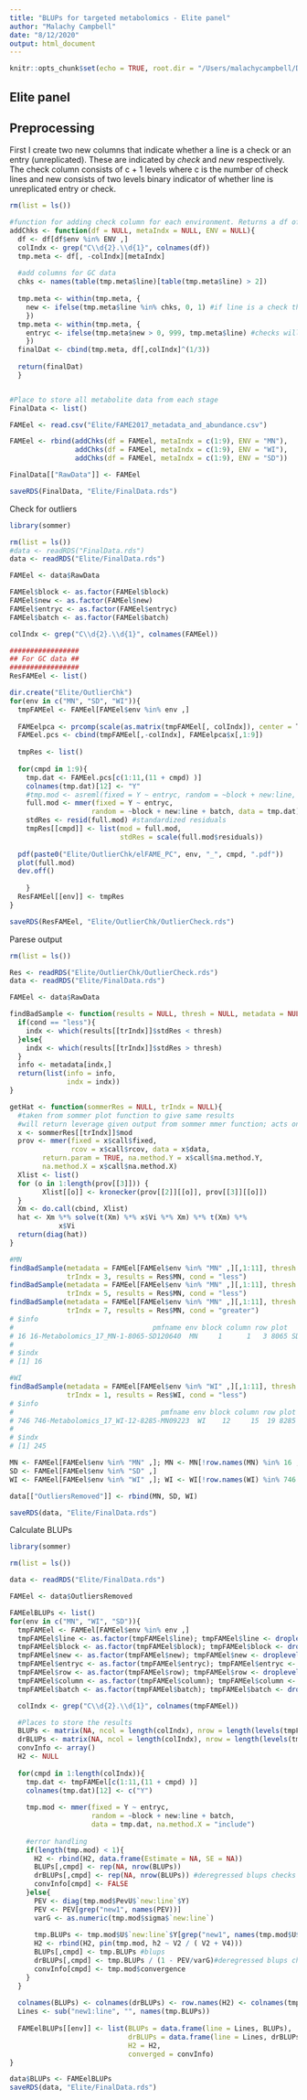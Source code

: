 ```yaml
---
title: "BLUPs for targeted metabolomics - Elite panel"
author: "Malachy Campbell"
date: "8/12/2020"
output: html_document
---
```


```r
knitr::opts_chunk$set(echo = TRUE, root.dir = "/Users/malachycampbell/Documents/Dropbox/Work/Oats/TargetedMet/")
```

## Elite panel

## Preprocessing
First I create two new columns that indicate whether a line is a check or an entry (unreplicated). These are indicated by $check$ and $new$ respectively. The check column consists of c + 1 levels where c is the number of check lines and new consists of two levels binary indicator of whether line is unreplicated entry or check. 

```r
rm(list = ls())

#function for adding check column for each environment. Returns a df of ONLY the env specified
addChks <- function(df = NULL, metaIndx = NULL, ENV = NULL){
  df <- df[df$env %in% ENV ,]
  colIndx <- grep("C\\d{2}.\\d{1}", colnames(df))
  tmp.meta <- df[, -colIndx][metaIndx]
  
  #add columns for GC data
  chks <- names(table(tmp.meta$line)[table(tmp.meta$line) > 2])
  
  tmp.meta <- within(tmp.meta, {
    new <- ifelse(tmp.meta$line %in% chks, 0, 1) #if line is a check then assign 0, else 1
    })
  tmp.meta <- within(tmp.meta, {
    entryc <- ifelse(tmp.meta$new > 0, 999, tmp.meta$line) #checks will have a name, new entries will have 999
    })
  finalDat <- cbind(tmp.meta, df[,colIndx]^(1/3))
  
  return(finalDat)
  }


#Place to store all metabolite data from each stage
FinalData <- list()

FAMEel <- read.csv("Elite/FAME2017_metadata_and_abundance.csv")

FAMEel <- rbind(addChks(df = FAMEel, metaIndx = c(1:9), ENV = "MN"),
                addChks(df = FAMEel, metaIndx = c(1:9), ENV = "WI"),
                addChks(df = FAMEel, metaIndx = c(1:9), ENV = "SD"))

FinalData[["RawData"]] <- FAMEel

saveRDS(FinalData, "Elite/FinalData.rds")
```

Check for outliers
```r
library(sommer)

rm(list = ls())
#data <- readRDS("FinalData.rds")
data <- readRDS("Elite/FinalData.rds")

FAMEel <- data$RawData

FAMEel$block <- as.factor(FAMEel$block)
FAMEel$new <- as.factor(FAMEel$new)
FAMEel$entryc <- as.factor(FAMEel$entryc)
FAMEel$batch <- as.factor(FAMEel$batch)

colIndx <- grep("C\\d{2}.\\d{1}", colnames(FAMEel))

#################
## For GC data ##
#################
ResFAMEel <- list()

dir.create("Elite/OutlierChk")
for(env in c("MN", "SD", "WI")){
  tmpFAMEel <- FAMEel[FAMEel$env %in% env ,]
  
  FAMEelpca <- prcomp(scale(as.matrix(tmpFAMEel[, colIndx]), center = T, scale = T))
  FAMEel.pcs <- cbind(tmpFAMEel[,-colIndx], FAMEelpca$x[,1:9])
  
  tmpRes <- list()
  
  for(cmpd in 1:9){
    tmp.dat <- FAMEel.pcs[c(1:11,(11 + cmpd) )]
    colnames(tmp.dat)[12] <- "Y"
    #tmp.mod <- asreml(fixed = Y ~ entryc, random = ~block + new:line, data = tmp.dat, aom = T)
    full.mod <- mmer(fixed = Y ~ entryc, 
                    random = ~block + new:line + batch, data = tmp.dat)
    stdRes <- resid(full.mod) #standardized residuals
    tmpRes[[cmpd]] <- list(mod = full.mod,
                           stdRes = scale(full.mod$residuals))
  
  pdf(paste0("Elite/OutlierChk/elFAME_PC", env, "_", cmpd, ".pdf"))
  plot(full.mod)
  dev.off()
  
    }
  ResFAMEel[[env]] <- tmpRes
}

saveRDS(ResFAMEel, "Elite/OutlierChk/OutlierCheck.rds")
```

Parese output
```r
rm(list = ls())

Res <- readRDS("Elite/OutlierChk/OutlierCheck.rds")
data <- readRDS("Elite/FinalData.rds")

FAMEel <- data$RawData

findBadSample <- function(results = NULL, thresh = NULL, metadata = NULL, trIndx = NULL, cond = NULL){
  if(cond == "less"){
    indx <- which(results[[trIndx]]$stdRes < thresh)
  }else{
    indx <- which(results[[trIndx]]$stdRes > thresh)
  }
  info <- metadata[indx,]
  return(list(info = info,
              indx = indx))
}

getHat <- function(sommerRes = NULL, trIndx = NULL){
  #taken from sommer plot function to give same results
  #will return leverage given output from sommer mmer function; acts on list so need to provide index
  x <- sommerRes[[trIndx]]$mod
  prov <- mmer(fixed = x$call$fixed, 
               rcov = x$call$rcov, data = x$data, 
        return.param = TRUE, na.method.Y = x$call$na.method.Y, 
        na.method.X = x$call$na.method.X)
  Xlist <- list()
  for (o in 1:length(prov[[3]])) {
        Xlist[[o]] <- kronecker(prov[[2]][[o]], prov[[3]][[o]])
  }
  Xm <- do.call(cbind, Xlist)
  hat <- Xm %*% solve(t(Xm) %*% x$Vi %*% Xm) %*% t(Xm) %*% 
            x$Vi
  return(diag(hat))
}

#MN
findBadSample(metadata = FAMEel[FAMEel$env %in% "MN" ,][,1:11], thresh = -10, 
              trIndx = 3, results = Res$MN, cond = "less")
findBadSample(metadata = FAMEel[FAMEel$env %in% "MN" ,][,1:11], thresh = -4, 
              trIndx = 5, results = Res$MN, cond = "less")
findBadSample(metadata = FAMEel[FAMEel$env %in% "MN" ,][,1:11], thresh = 6, 
              trIndx = 7, results = Res$MN, cond = "greater")
# $info
#                                  pmfname env block column row plot     line CHECK batch new entryc
# 16 16-Metabolomics_17_MN-1-8065-SD120640  MN     1      1   3 8065 SD120640    -1     1   1    999
# 
# $indx
# [1] 16

#WI
findBadSample(metadata = FAMEel[FAMEel$env %in% "WI" ,][,1:11], thresh = -4, 
              trIndx = 1, results = Res$WI, cond = "less")
# $info
#                                    pmfname env block column row plot    line CHECK batch new entryc
# 746 746-Metabolomics_17_WI-12-8285-MN09223  WI    12     15  19 8285 MN09223    -1     5   1    999
# 
# $indx
# [1] 245

MN <- FAMEel[FAMEel$env %in% "MN" ,]; MN <- MN[!row.names(MN) %in% 16 ,]
SD <- FAMEel[FAMEel$env %in% "SD" ,]
WI <- FAMEel[FAMEel$env %in% "WI" ,]; WI <- WI[!row.names(WI) %in% 746 ,]

data[["OutliersRemoved"]] <- rbind(MN, SD, WI)

saveRDS(data, "Elite/FinalData.rds")
```

Calculate BLUPs
```r
library(sommer)

rm(list = ls())

data <- readRDS("Elite/FinalData.rds")

FAMEel <- data$OutliersRemoved

FAMEelBLUPs <- list()
for(env in c("MN", "WI", "SD")){
  tmpFAMEel <- FAMEel[FAMEel$env %in% env ,]
  tmpFAMEel$line <- as.factor(tmpFAMEel$line); tmpFAMEel$line <- droplevels(tmpFAMEel$line)
  tmpFAMEel$block <- as.factor(tmpFAMEel$block); tmpFAMEel$block <- droplevels(tmpFAMEel$block)
  tmpFAMEel$new <- as.factor(tmpFAMEel$new); tmpFAMEel$new <- droplevels(tmpFAMEel$new)
  tmpFAMEel$entryc <- as.factor(tmpFAMEel$entryc); tmpFAMEel$entryc <- droplevels(tmpFAMEel$entryc)
  tmpFAMEel$row <- as.factor(tmpFAMEel$row); tmpFAMEel$row <- droplevels(tmpFAMEel$row)
  tmpFAMEel$column <- as.factor(tmpFAMEel$column); tmpFAMEel$column <- droplevels(tmpFAMEel$column)
  tmpFAMEel$batch <- as.factor(tmpFAMEel$batch); tmpFAMEel$batch <- droplevels(tmpFAMEel$batch)

  colIndx <- grep("C\\d{2}.\\d{1}", colnames(tmpFAMEel))

  #Places to store the results
  BLUPs <- matrix(NA, ncol = length(colIndx), nrow = length(levels(tmpFAMEel$line)))
  drBLUPs <- matrix(NA, ncol = length(colIndx), nrow = length(levels(tmpFAMEel$line)))
  convInfo <- array()
  H2 <- NULL
  
  for(cmpd in 1:length(colIndx)){
    tmp.dat <- tmpFAMEel[c(1:11,(11 + cmpd) )]
    colnames(tmp.dat)[12] <- c("Y")
    
    tmp.mod <- mmer(fixed = Y ~ entryc, 
                    random = ~block + new:line + batch, 
                    data = tmp.dat, na.method.X = "include")
    
    #error handling
    if(length(tmp.mod) < 1){
      H2 <- rbind(H2, data.frame(Estimate = NA, SE = NA))
      BLUPs[,cmpd] <- rep(NA, nrow(BLUPs))
      drBLUPs[,cmpd] <- rep(NA, nrow(BLUPs)) #deregressed blups checks will have NA
      convInfo[cmpd] <- FALSE
    }else{
      PEV <- diag(tmp.mod$PevU$`new:line`$Y)
      PEV <- PEV[grep("new1", names(PEV))]
      varG <- as.numeric(tmp.mod$sigma$`new:line`)
    
      tmp.BLUPs <- tmp.mod$U$`new:line`$Y[grep("new1", names(tmp.mod$U$`new:line`$Y))]
      H2 <- rbind(H2, pin(tmp.mod, h2 ~ V2 / ( V2 + V4)))
      BLUPs[,cmpd] <- tmp.BLUPs #blups
      drBLUPs[,cmpd] <- tmp.BLUPs / (1 - PEV/varG)#deregressed blups checks will have NA
      convInfo[cmpd] <- tmp.mod$convergence
    }
  }
  
  colnames(BLUPs) <- colnames(drBLUPs) <- row.names(H2) <- colnames(tmpFAMEel)[colIndx]
  Lines <- sub("new1:line", "", names(tmp.BLUPs))
  
  FAMEelBLUPs[[env]] <- list(BLUPs = data.frame(line = Lines, BLUPs),
                             drBLUPs = data.frame(line = Lines, drBLUPs),
                             H2 = H2,
                             converged = convInfo)
}

data$BLUPs <- FAMEelBLUPs
saveRDS(data, "Elite/FinalData.rds")
```